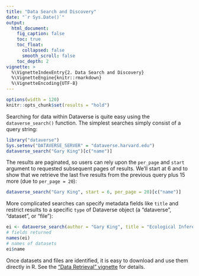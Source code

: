 ```yaml
---
title: "Data Search and Discovery"
date: "`r Sys.Date()`"
output:
  html_document:
    fig_caption: false
    toc: true
    toc_float:
      collapsed: false
      smooth_scroll: false
    toc_depth: 2
vignette: >
  %\VignetteIndexEntry{2. Data Search and Discovery}
  %\VignetteEngine{knitr::rmarkdown}
  %\VignetteEncoding{UTF-8}
---
```


```r
options(width = 120)
knitr::opts_chunk$set(results = "hold")
```

Searching for data within Dataverse is quite easy using the `dataverse_search()` function. The simplest searches simply consist of a query string:

```r
library("dataverse")
Sys.setenv("DATAVERSE_SERVER" = "dataverse.harvard.edu")
dataverse_search("Gary King")[c("name")]
```

The results are paginated, so users can rely upon the `per_page` and `start` argument to requested subsequent pages of results. We'll start at 6 and to show that we retrieve the last five results from the previous query plus 15 more (due to `per_page = 20`):

```r
dataverse_search("Gary King", start = 6, per_page = 20)[c("name")]
```

More complicated searches can specify metadata fields like `title` and restrict results to a specific `type` of Dataverse object (a "dataverse", "dataset", or "file"):

```r
ei <- dataverse_search(author = "Gary King", title = "Ecological Inference", type = "dataset", per_page = 20)
# fields returned
names(ei)
# names of datasets
ei$name
```

Once datasets and files are identified, it is easy to download and use them directly in R. See the ["Data Retrieval" vignette](C-retrieval.html) for details.
